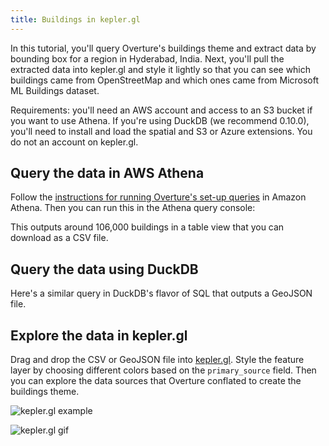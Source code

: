 ```yaml
---
title: Buildings in kepler.gl
---
```



In this tutorial, you'll query Overture's buildings theme and extract data by bounding box for a region in Hyderabad, India. Next, you'll pull the extracted data into kepler.gl and style it lightly so that you can see which buildings came from OpenStreetMap and which ones came from Microsoft ML Buildings dataset.

Requirements: you'll need an AWS account and access to an S3 bucket if you want to use Athena. If you're using DuckDB (we recommend 0.10.0), you'll need to install and load the spatial and S3 or Azure extensions. You do not an account on kepler.gl. 

## Query the data in AWS Athena

Follow the [instructions for running Overture's set-up queries](./../../accessing-data/cloud-services) in Amazon Athena. Then you can run this in the Athena query console:

<QueryBuilder query={HyderabadBuildingsAthena}></QueryBuilder>

This outputs around 106,000 buildings in a table view that you can download as a CSV file. 

## Query the data using DuckDB
Here's a similar query in DuckDB's flavor of SQL that outputs a GeoJSON file. 

<QueryBuilder query={HyderabadBuildingsDuckDB}></QueryBuilder>

## Explore the data in kepler.gl
Drag and drop the CSV or GeoJSON file into [kepler.gl](https://kepler.gl/demo). Style the feature layer by choosing different colors based on the `primary_source` field. Then you can explore the data sources that Overture conflated to create the buildings theme.

![kepler.gl example](/img/kepler-overture-hyderabad.png)

![kepler.gl gif](/img/kepler_overture_buildings_hyderabad.gif)

